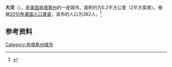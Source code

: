 {{Infobox City 
|chinese_name = 大河
|official_name = Grand Rivers
|image_flag = 
|image_seal = 
|image_skyline = 
|image_map = KYMap-doton-GrandRivers.PNG
|map_caption =
|subdivision_type = [[國家|國家]]
|subdivision_name = {{USA}}
|leader_title = 
|leader_name = 
|subdivision_type1 = [[美國行政區劃|州]]
|subdivision_name1 = [[肯塔基州|肯塔基州]]
|subdivision_type2 = [[肯塔基州行政区划|县]]
|subdivision_name2 = Livingston
|found_date = 
|area_total = 5.2
|area_land = 
|area_water = 
|population_as_of = 2010
|population_total = 382
|population_density = 
|timezone = 
|utc_offset = 
|timezone_DST = 
|utc_offset_DST = 
}}

'''大河'''（{{lang-en|Grand Rivers}}），是[[美国|美国]][[肯塔基州|肯塔基州]]的一座城市。面积约为5.2平方公里（2平方英里）。根据[[2010年美国人口普查|2010年美国人口普查]]，该市的人口为382人。<ref name=census>{{cite web |url = http://www.census.gov/prod/www/abs/decennial/ |title = Census of Population and Housing |publisher = U.S. Census Bureau |accessdate = November 18, 2011 |archive-url = https://web.archive.org/web/20060208103743/http://www.census.gov/prod/www/abs/decennial/ |archive-date = 2006-02-08 |dead-url = yes }}</ref>

== 参考资料 ==
{{reflist}}

[[Category:肯塔基州城市|Category:肯塔基州城市]]


{{Kentucky-stub}}